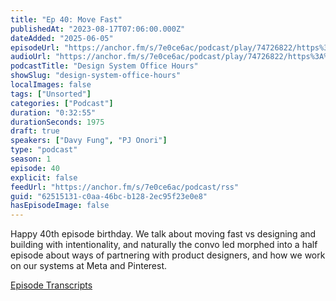 ```yaml
---
title: "Ep 40: Move Fast"
publishedAt: "2023-08-17T07:06:00.000Z"
dateAdded: "2025-06-05"
episodeUrl: "https://anchor.fm/s/7e0ce6ac/podcast/play/74726822/https%3A%2F%2Fd3ctxlq1ktw2nl.cloudfront.net%2Fstaging%2F2023-7-17%2Ff1161dc2-b82b-04ba-fd6d-b537178e227c.mp3"
audioUrl: "https://anchor.fm/s/7e0ce6ac/podcast/play/74726822/https%3A%2F%2Fd3ctxlq1ktw2nl.cloudfront.net%2Fstaging%2F2023-7-17%2Ff1161dc2-b82b-04ba-fd6d-b537178e227c.mp3"
podcastTitle: "Design System Office Hours"
showSlug: "design-system-office-hours"
localImages: false
tags: ["Unsorted"]
categories: ["Podcast"]
duration: "0:32:55"
durationSeconds: 1975
draft: true
speakers: ["Davy Fung", "PJ Onori"]
type: "podcast"
season: 1
episode: 40
explicit: false
feedUrl: "https://anchor.fm/s/7e0ce6ac/podcast/rss"
guid: "62515131-c0aa-46bc-b128-2ec95f23e0e8"
hasEpisodeImage: false
---
```

Happy 40th episode birthday. We talk about moving fast vs designing and building with intentionality, and naturally the convo led morphed into a half episode about ways of partnering with product designers, and how we work on our systems at Meta and Pinterest.

[Episode Transcripts](https://docs.google.com/document/d/1eBPOj7pQJBKCsc4uWlMM1XwwfTOLiK7Av_qEbwu2F_M/edit?usp=sharing)
